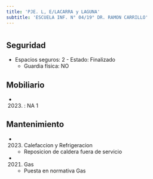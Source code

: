 ```yaml
---
title: 'PJE. L, E/LACARRA y LAGUNA'
subtitle: 'ESCUELA INF. N° 04/19° DR. RAMON CARRILLO'
---
```


#


## Seguridad

*  Espacios seguros: 2 - Estado: Finalizado 
    + Guardia física: NO





## Mobiliario

*  (2023) : NA 1 





## Mantenimiento

*  (2023) Calefaccion y Refrigeracion 
    + Reposicion de caldera fuera de servicio

*  (2021) Gas 
    + Puesta en normativa Gas



